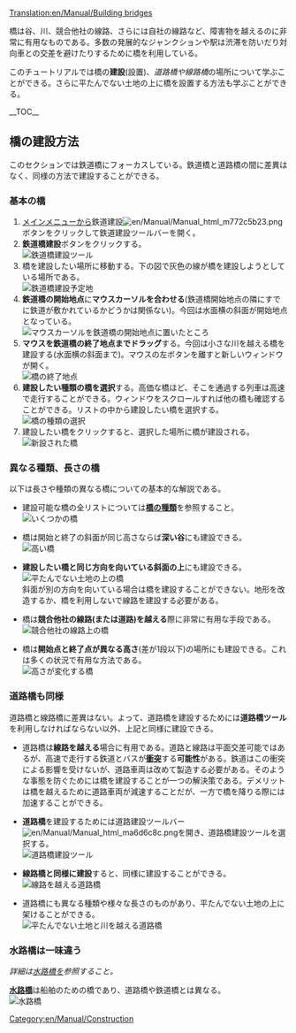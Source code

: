 [[Translation:en/Manual/Building bridges]]

{{ja/Manual/Tutorial/Navigation}}

橋は谷、川、競合他社の線路、さらには自社の線路など、障害物を越えるのに非常に有用なものである。多数の発展的なジャンクションや駅は渋滞を防いだり対向車との交差を避けたりするために橋を利用している。

<!-- search engine help -->
このチュートリアルでは橋の'''建設'''(設置)、''道路橋や線路橋''の場所について学ぶことができる。さらに平たんでない土地の上に橋を設置する方法も学ぶことができる。

__TOC__
== 橋の建設方法 ==
このセクションでは鉄道橋にフォーカスしている。鉄道橋と道路橋の間に差異はなく、同様の方法で建設することができる。

=== 基本の橋 ===
#[[en/Manual/Game interface#the-menu-bar|メインメニュー]]から鉄道建設[[File:en/Manual/Manual html m772c5b23.png]]ボタンをクリックして鉄道建設ツールバーを開く。
#'''鉄道橋建設'''ボタンをクリックする。<br/>[[File:en/Manual/BridgeTut1.png|none|frame|鉄道橋建設ツール]]
#橋を建設したい場所に移動する。下の図で灰色の線が橋を建設しようとしている場所である。<br/>[[File:en/Manual/BridgeTut2.png|none|frame|鉄道橋建設予定地]]
#'''鉄道橋の開始地点'''に'''マウスカーソルを合わせる'''(鉄道橋開始地点の隣にすでに鉄道が敷かれているかどうかは関係ない)。今回は水面横の斜面が開始地点となっている。<br/>[[File:en/Manual/BridgeTut3.png|none|frame|マウスカーソルを鉄道橋の開始地点に置いたところ]]
#'''マウスを鉄道橋の終了地点までドラッグ'''する。今回は小さな川を越える橋を建設する(水面横の斜面まで)。マウスの左ボタンを離すと新しいウィンドウが開く。<br/>[[File:en/Manual/BridgeTut4.png|none|frame|橋の終了地点]]
#'''建設したい種類の橋を選択'''する。高価な橋ほど、そこを通過する列車は高速で走行することができる。ウィンドウをスクロールすれば他の橋も確認することができる。リストの中から建設したい橋を選択する。<br/>[[File:en/Manual/BridgeTut5.png|none|frame|橋の種類の選択]]
#建設したい橋をクリックすると、選択した場所に橋が建設される。<br/>[[File:en/Manual/BridgeTut6.png|none|frame|新設された橋]]

=== 異なる種類、長さの橋 ===
以下は長さや種類の異なる橋についての基本的な解説である。

*建設可能な橋の全リストについては'''[[en/Manual/Base Set/Bridge types|橋の種類]]'''を参照すること。<br/>[[File:en/Manual/BridgeTut7.png|none|frame|いくつかの橋]]

*橋は開始と終了の斜面が同じ高さならば'''深い谷'''にも建設できる。<br/>[[File:en/Manual/BridgeTut8.png|none|frame|高い橋]]

*'''建設したい橋と同じ方向を向いている斜面の上'''にも建設できる。<br/>[[File:en/Manual/BridgeTut11.png|none|frame|平たんでない土地の上の橋]]<br/>斜面が別の方向を向いている場合は橋を建設することができない。地形を改造するか、橋を利用しないで線路を建設する必要がある。

*橋は'''競合他社の線路(または道路)を越える'''際に非常に有用な手段である。[[File:en/Manual/BridgeTut10.png|none|frame|競合他社の線路上の橋]]

*橋は'''開始点と終了点が異なる高さ'''(差が1段以下)の場所にも建設できる。これは多くの状況で有用な方法である。<br/>[[File:en/Manual/BridgeTut9.png|none|frame|高さが変化する橋]]

=== 道路橋も同様 ===
道路橋と線路橋に差異はない。よって、道路橋を建設するためには'''道路橋ツール'''を利用しなければならない以外、上記と同様に建設できる。

*道路橋は'''線路を越える'''場合に有用である。道路と線路は平面交差可能ではあるが、高速で走行する鉄道とバスが'''[[en/Manual/Trains#accidents|衝突]]'''する'''可能性'''がある。鉄道はこの衝突による影響を受けないが、道路車両は改めて製造する必要がある。そのような事態を防ぐためには橋を建設することが一つの解決策である。デメリットは橋を越えるために道路車両が減速することだが、一方で橋を降りる際には加速することができる。

*'''道路橋'''を建設するためには道路建設ツールバー[[File:en/Manual/Manual html ma6d6c8c.png]]を開き、道路橋建設ツールを選択する。<br/>[[File:en/Manual/BridgeTut14.png|none|frame|道路橋建設ツール]]

*'''線路橋と同様に建設'''すると、同様に建設することができる。<br/>[[File:en/Manual/BridgeTut12.png|none|frame|線路を越える道路橋]]

*道路橋にも異なる種類や様々な長さのものがあり、平たんでない土地の上に架けることができる。<br/>[[File:en/Manual/BridgeTut13.png|none|frame|平たんでない土地と川を越える道路橋]]

=== 水路橋は一味違う ===
''詳細は[[ja/Manual/Building canals|水路橋]]を参照すること。''

'''[[ja/Manual/Building canals|水路橋]]'''は船舶のための橋であり、道路橋や鉄道橋とは異なる。<br/>[[File:en/Manual/AqueductCompleted.png|frame|none|水路橋]]


[[Category:en/Manual/Construction]]